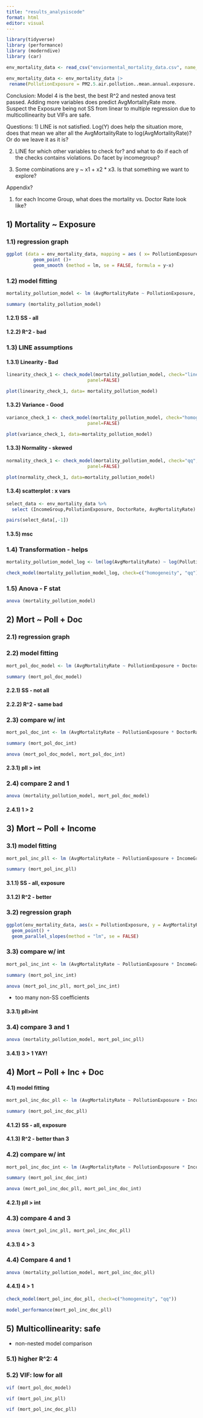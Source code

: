 ```yaml
---
title: "results_analysiscode"
format: html
editor: visual
---
```


```r
library(tidyverse)
library (performance)
library (moderndive)
library (car)
```

```r
env_mortality_data <- read_csv("enviormental_mortality_data.csv", name_repair = make.names)
```

```r
env_mortality_data <- env_mortality_data |>
 rename(PollutionExposure = PM2.5.air.pollution..mean.annual.exposure..micrograms.per.cubic.meter.)
```

Conclusion: Model 4 is the best, the best R^2 and nested anova test passed. Adding more variables does predict AvgMortalityRate more. Suspect the Exposure being not SS from linear to multiple regression due to multicollinearity but VIFs are safe.

Questions:
1) LINE is not satisfied. Log(Y) does help the situation more, does that mean we alter all the AvgMortalityRate to log(AvgMortalityRate)? Or do we leave it as it is?

2) LINE for which other variables to check for? and what to do if each of the checks contains violations. Do facet by incomegroup?

3) Some combinations are y ~ x1 + x2 * x3. Is that something we want to explore?

Appendix?

1) for each Income Group, what does the mortality vs. Doctor Rate look like?



## 1) Mortality ~ Exposure

### 1.1) regression graph

```r
ggplot (data = env_mortality_data, mapping = aes ( x= PollutionExposure, y= AvgMortalityRate)) +
          geom_point ()+
          geom_smooth (method = lm, se = FALSE, formula = y~x)

```
### 1.2) model fitting 
```r
mortality_pollution_model <- lm (AvgMortalityRate ~ PollutionExposure, data = env_mortality_data) 

summary (mortality_pollution_model)
```
#### 1.2.1) SS - all

#### 1.2.2) R^2 - bad 

### 1.3) LINE assumptions

#### 1.3.1) Linearity - Bad 

```r
linearity_check_1 <- check_model(mortality_pollution_model, check="linearity",
                              panel=FALSE)

plot(linearity_check_1, data= mortality_pollution_model)
```
#### 1.3.2) Variance - Good
```r
variance_check_1 <- check_model(mortality_pollution_model, check="homogeneity",
                              panel=FALSE)

plot(variance_check_1, data=mortality_pollution_model)
```
#### 1.3.3) Normality - skewed 
```r
normality_check_1 <- check_model(mortality_pollution_model, check="qq",
                              panel=FALSE)

plot(normality_check_1, data=mortality_pollution_model)
```

#### 1.3.4) scatterplot : x vars 

```r
select_data <- env_mortality_data %>% 
  select (IncomeGroup,PollutionExposure, DoctorRate, AvgMortalityRate)

pairs(select_data[,-1])
```
#### 1.3.5) msc 




### 1.4) Transformation - helps

```r
mortality_pollution_model_log <- lm(log(AvgMortalityRate) ~ log(PollutionExposure), data = env_mortality_data)

check_model(mortality_pollution_model_log, check=c("homogeneity", "qq"))

```

### 1.5) Anova - F stat

```r
anova (mortality_pollution_model)
```


## 2) Mort ~ Poll + Doc 

### 2.1) regression graph


### 2.2) model fitting

```r
mort_pol_doc_model <- lm (AvgMortalityRate ~ PollutionExposure + DoctorRate , data = env_mortality_data) 

summary (mort_pol_doc_model)
```
#### 2.2.1) SS - not all

#### 2.2.2) R^2 - same bad

### 2.3) compare w/ int 

```r
mort_pol_doc_int <- lm (AvgMortalityRate ~ PollutionExposure * DoctorRate , data = env_mortality_data) 

summary (mort_pol_doc_int)
```
```r
anova (mort_pol_doc_model, mort_pol_doc_int)
```
#### 2.3.1) pll > int 

### 2.4) compare 2 and 1

```r
anova (mortality_pollution_model, mort_pol_doc_model)
```
#### 2.4.1) 1 > 2

## 3) Mort ~ Poll + Income

### 3.1) model fitting 

```r
mort_pol_inc_pll <- lm (AvgMortalityRate ~ PollutionExposure + IncomeGroup , data = env_mortality_data) 

summary (mort_pol_inc_pll)
```
#### 3.1.1) SS - all, exposure

#### 3.1.2) R^2 - better

### 3.2) regression graph 

```r
ggplot(env_mortality_data, aes(x = PollutionExposure, y = AvgMortalityRate, color = IncomeGroup)) +
  geom_point() +
  geom_parallel_slopes(method = "lm", se = FALSE)

```
### 3.3) compare w/ int

```r
mort_pol_inc_int <- lm (AvgMortalityRate ~ PollutionExposure * IncomeGroup , data = env_mortality_data) 

summary (mort_pol_inc_int)
```
```r
anova (mort_pol_inc_pll, mort_pol_inc_int)
```
- too many non-SS coefficients 

#### 3.3.1) pll>int 

### 3.4) compare 3 and 1

```r
anova (mortality_pollution_model, mort_pol_inc_pll)
```

#### 3.4.1) 3 > 1 YAY!

## 4) Mort ~ Poll + Inc + Doc 

#### 4.1) model fitting 

```r
mort_pol_inc_doc_pll <- lm (AvgMortalityRate ~ PollutionExposure + IncomeGroup + DoctorRate , data = env_mortality_data) 

summary (mort_pol_inc_doc_pll)
```
#### 4.1.2) SS - all, exposure 

#### 4.1.3) R^2 - better than 3

### 4.2) compare w/ int

```r
mort_pol_inc_doc_int <- lm (AvgMortalityRate ~ PollutionExposure * IncomeGroup * DoctorRate, data = env_mortality_data) 

summary (mort_pol_inc_doc_int)
```

```r
anova (mort_pol_inc_doc_pll, mort_pol_inc_doc_int)
```
#### 4.2.1) pll > int 

### 4.3) compare 4 and 3 

```r
anova (mort_pol_inc_pll, mort_pol_inc_doc_pll)
```
#### 4.3.1) 4 > 3

### 4.4) Compare 4 and 1

```r
anova (mortality_pollution_model, mort_pol_inc_doc_pll)
```
#### 4.4.1) 4 > 1 

```r
check_model(mort_pol_inc_doc_pll, check=c("homogeneity", "qq"))

model_performance(mort_pol_inc_doc_pll)
```

## 5) Multicollinearity: safe

- non-nested model comparison 

### 5.1) higher R^2: 4

### 5.2) VIF: low for all


```r
vif (mort_pol_doc_model)
```

```r
vif (mort_pol_inc_pll)
```

```r
vif (mort_pol_inc_doc_pll)
```









